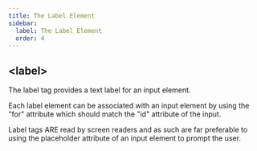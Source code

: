 ```yaml
---
title: The Label Element
sidebar:
  label: The Label Element
  order: 4
---
```


## \<label\>

The label tag provides a text label for an input element.

Each label element can be associated with an input element by using the "for" attribute which should match the "id" attribute of the input.

Label tags ARE read by screen readers and as such are far preferable to using the placeholder attribute of an input element to prompt the user.
